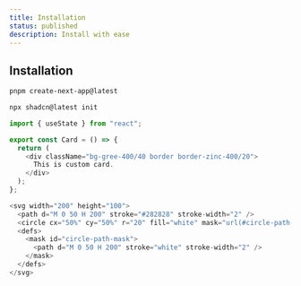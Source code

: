 ```yaml
---
title: Installation
status: published
description: Install with ease
---
```


## Installation

```bash
pnpm create-next-app@latest
```

```bash
npx shadcn@latest init
```

```js
import { useState } from "react";

export const Card = () => {
  return (
    <div className="bg-gree-400/40 border border-zinc-400/20">
      This is custom card.
    </div>
  );
};
```

```js
<svg width="200" height="100">
  <path d="M 0 50 H 200" stroke="#282828" stroke-width="2" />
  <circle cx="50%" cy="50%" r="20" fill="white" mask="url(#circle-path-mask)" />
  <defs>
    <mask id="circle-path-mask">
      <path d="M 0 50 H 200" stroke="white" stroke-width="2" />
    </mask>
  </defs>
</svg>
```
